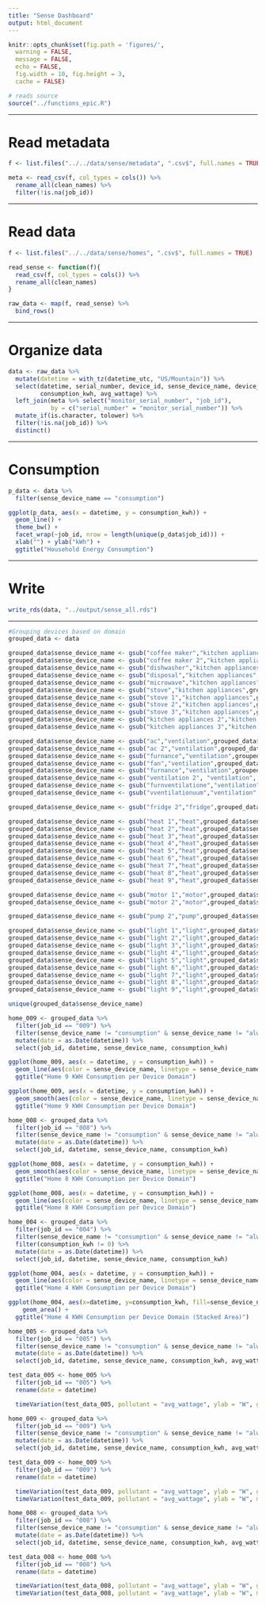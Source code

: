 ```yaml
---
title: "Sense Dashboard"
output: html_document
---
```


```r
knitr::opts_chunk$set(fig.path = 'figures/',
  warning = FALSE,
  message = FALSE,
  echo = FALSE,
  fig.width = 10, fig.height = 3,
  cache = FALSE)
```

```r
# reads source
source("../functions_epic.R")
```

---

# Read metadata

```r
f <- list.files("../../data/sense/metadata", ".csv$", full.names = TRUE)

meta <- read_csv(f, col_types = cols()) %>%
  rename_all(clean_names) %>%
  filter(!is.na(job_id))
```

---

# Read data

```r
f <- list.files("../../data/sense/homes", ".csv$", full.names = TRUE)

read_sense <- function(f){
  read_csv(f, col_types = cols()) %>%
  rename_all(clean_names)
}

raw_data <- map(f, read_sense) %>% 
  bind_rows()
```

---

# Organize data

```r
data <- raw_data %>%
  mutate(datetime = with_tz(datetime_utc, "US/Mountain")) %>%
  select(datetime, serial_number, device_id, sense_device_name, device_type,
         consumption_kwh, avg_wattage) %>%
  left_join(meta %>% select("monitor_serial_number", "job_id"),
            by = c("serial_number" = "monitor_serial_number")) %>%
  mutate_if(is.character, tolower) %>%
  filter(!is.na(job_id)) %>%
  distinct()
```

---

# Consumption

```r
p_data <- data %>%
  filter(sense_device_name == "consumption")

ggplot(p_data, aes(x = datetime, y = consumption_kwh)) +
  geom_line() +
  theme_bw() +
  facet_wrap(~job_id, nrow = length(unique(p_data$job_id))) +
  xlab("") + ylab("kWh") +
  ggtitle("Household Energy Consumption")
```

---

# Write

```r
write_rds(data, "../output/sense_all.rds")
```

---

```r

#Grouping devices based on domain
grouped_data <- data

grouped_data$sense_device_name <- gsub("coffee maker","kitchen appliances",grouped_data$sense_device_name)
grouped_data$sense_device_name <- gsub("coffee maker 2","kitchen appliances",grouped_data$sense_device_name)
grouped_data$sense_device_name <- gsub("dishwasher","kitchen appliances",grouped_data$sense_device_name)
grouped_data$sense_device_name <- gsub("disposal","kitchen appliances",grouped_data$sense_device_name)
grouped_data$sense_device_name <- gsub("microwave","kitchen appliances",grouped_data$sense_device_name)
grouped_data$sense_device_name <- gsub("stove","kitchen appliances",grouped_data$sense_device_name)
grouped_data$sense_device_name <- gsub("stove 1","kitchen appliances",grouped_data$sense_device_name)
grouped_data$sense_device_name <- gsub("stove 2","kitchen appliances",grouped_data$sense_device_name)
grouped_data$sense_device_name <- gsub("stove 3","kitchen appliances",grouped_data$sense_device_name)
grouped_data$sense_device_name <- gsub("kitchen appliances 2","kitchen appliances",grouped_data$sense_device_name)
grouped_data$sense_device_name <- gsub("kitchen appliances 3","kitchen appliances",grouped_data$sense_device_name)

grouped_data$sense_device_name <- gsub("ac","ventilation",grouped_data$sense_device_name)
grouped_data$sense_device_name <- gsub("ac 2","ventilation",grouped_data$sense_device_name)
grouped_data$sense_device_name <- gsub("furnance","ventilation",grouped_data$sense_device_name)
grouped_data$sense_device_name <- gsub("fan","ventilation",grouped_data$sense_device_name)
grouped_data$sense_device_name <- gsub("furnance","ventilation",grouped_data$sense_device_name)
grouped_data$sense_device_name <- gsub("ventilation 2", "ventilation", grouped_data$sense_device_name)
grouped_data$sense_device_name <- gsub("furnventilatione","ventilation",grouped_data$sense_device_name)
grouped_data$sense_device_name <- gsub("vventilationuum","ventilation",grouped_data$sense_device_name)

grouped_data$sense_device_name <- gsub("fridge 2","fridge",grouped_data$sense_device_name)

grouped_data$sense_device_name <- gsub("heat 1","heat",grouped_data$sense_device_name)
grouped_data$sense_device_name <- gsub("heat 2","heat",grouped_data$sense_device_name)
grouped_data$sense_device_name <- gsub("heat 3","heat",grouped_data$sense_device_name)
grouped_data$sense_device_name <- gsub("heat 4","heat",grouped_data$sense_device_name)
grouped_data$sense_device_name <- gsub("heat 5","heat",grouped_data$sense_device_name)
grouped_data$sense_device_name <- gsub("heat 6","heat",grouped_data$sense_device_name)
grouped_data$sense_device_name <- gsub("heat 7","heat",grouped_data$sense_device_name)
grouped_data$sense_device_name <- gsub("heat 8","heat",grouped_data$sense_device_name)
grouped_data$sense_device_name <- gsub("heat 9","heat",grouped_data$sense_device_name)

grouped_data$sense_device_name <- gsub("motor 1","motor",grouped_data$sense_device_name)
grouped_data$sense_device_name <- gsub("motor 2","motor",grouped_data$sense_device_name)

grouped_data$sense_device_name <- gsub("pump 2","pump",grouped_data$sense_device_name)

grouped_data$sense_device_name <- gsub("light 1","light",grouped_data$sense_device_name)
grouped_data$sense_device_name <- gsub("light 2","light",grouped_data$sense_device_name)
grouped_data$sense_device_name <- gsub("light 3","light",grouped_data$sense_device_name)
grouped_data$sense_device_name <- gsub("light 4","light",grouped_data$sense_device_name)
grouped_data$sense_device_name <- gsub("light 5","light",grouped_data$sense_device_name)
grouped_data$sense_device_name <- gsub("light 6","light",grouped_data$sense_device_name)
grouped_data$sense_device_name <- gsub("light 7","light",grouped_data$sense_device_name)
grouped_data$sense_device_name <- gsub("light 8","light",grouped_data$sense_device_name)
grouped_data$sense_device_name <- gsub("light 9","light",grouped_data$sense_device_name)

unique(grouped_data$sense_device_name)
```

```r
home_009 <- grouped_data %>%
  filter(job_id == "009") %>%
  filter(sense_device_name != "consumption" & sense_device_name != "always on") %>%
  mutate(date = as.Date(datetime)) %>%
  select(job_id, datetime, sense_device_name, consumption_kwh)
```

```r
ggplot(home_009, aes(x = datetime, y = consumption_kwh)) +
  geom_line(aes(color = sense_device_name, linetype = sense_device_name)) +
  ggtitle("Home 9 KWH Consumption per Device Domain")
```
```r
ggplot(home_009, aes(x = datetime, y = consumption_kwh)) +
  geom_smooth(aes(color = sense_device_name, linetype = sense_device_name)) +
  ggtitle("Home 9 KWH Consumption per Device Domain")
```

```r
home_008 <- grouped_data %>%
  filter(job_id == "008") %>%
  filter(sense_device_name != "consumption" & sense_device_name != "always on") %>%
  mutate(date = as.Date(datetime)) %>%
  select(job_id, datetime, sense_device_name, consumption_kwh)
```

```r
ggplot(home_008, aes(x = datetime, y = consumption_kwh)) +
  geom_smooth(aes(color = sense_device_name, linetype = sense_device_name)) +
  ggtitle("Home 8 KWH Consumption per Device Domain")
```
```r
ggplot(home_008, aes(x = datetime, y = consumption_kwh)) +
  geom_line(aes(color = sense_device_name, linetype = sense_device_name)) +
  ggtitle("Home 8 KWH Consumption per Device Domain")
```

```r
home_004 <- grouped_data %>%
  filter(job_id == "004") %>%
  filter(sense_device_name != "consumption" & sense_device_name != "always on") %>%
  filter(consumption_kwh != 0) %>%
  mutate(date = as.Date(datetime)) %>%
  select(job_id, datetime, sense_device_name, consumption_kwh)
```

```r
ggplot(home_004, aes(x = datetime, y = consumption_kwh)) +
  geom_line(aes(color = sense_device_name, linetype = sense_device_name)) +
  ggtitle("Home 4 KWH Consumption per Device Domain")
```


```r
ggplot(home_004, aes(x=datetime, y=consumption_kwh, fill=sense_device_name)) + 
    geom_area() +
  ggtitle("Home 4 KWH Consumption per Device Domain (Stacked Area)")
```
```r
home_005 <- grouped_data %>%
  filter(job_id == "005") %>%
  filter(sense_device_name != "consumption" & sense_device_name != "always on") %>%
  mutate(date = as.Date(datetime)) %>%
  select(job_id, datetime, sense_device_name, consumption_kwh, avg_wattage)

test_data_005 <- home_005 %>%
  filter(job_id == "005") %>%
  rename(date = datetime)

  timeVariation(test_data_005, pollutant = "avg_wattage", ylab = "W", group = "sense_device_name", main = "Home 5 Diurnal Variation of Average KWH per Device Domain")

```
```r
home_009 <- grouped_data %>%
  filter(job_id == "009") %>%
  filter(sense_device_name != "consumption" & sense_device_name != "always on") %>%
  mutate(date = as.Date(datetime)) %>%
  select(job_id, datetime, sense_device_name, consumption_kwh, avg_wattage)

test_data_009 <- home_009 %>%
  filter(job_id == "009") %>%
  rename(date = datetime)

  timeVariation(test_data_009, pollutant = "avg_wattage", ylab = "W", group = "sense_device_name", main = "Home 9 Diurnal Variation of Average KWH per Device Domain")
  timeVariation(test_data_009, pollutant = "avg_wattage", ylab = "W", main = "Home 9 Diurnal Variation of Average KWH")
```

```r
home_008 <- grouped_data %>%
  filter(job_id == "008") %>%
  filter(sense_device_name != "consumption" & sense_device_name != "always on") %>%
  mutate(date = as.Date(datetime)) %>%
  select(job_id, datetime, sense_device_name, consumption_kwh, avg_wattage)

test_data_008 <- home_008 %>%
  filter(job_id == "008") %>%
  rename(date = datetime)

  timeVariation(test_data_008, pollutant = "avg_wattage", ylab = "W", group = "sense_device_name",main = "Home 9 Diurnal Variation of Average KWH per Device Domain")
  timeVariation(test_data_008, pollutant = "avg_wattage", ylab = "W", main = "Home 5 Diurnal Variation of Average KWH")
```

